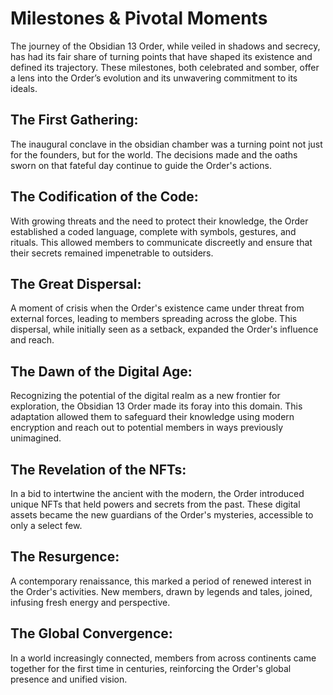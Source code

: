 # Milestones & Pivotal Moments

The journey of the Obsidian 13 Order, while veiled in shadows and secrecy, has had its fair share of turning points that have shaped its existence and defined its trajectory. These milestones, both celebrated and somber, offer a lens into the Order’s evolution and its unwavering commitment to its ideals.

## The First Gathering:
The inaugural conclave in the obsidian chamber was a turning point not just for the founders, but for the world. The decisions made and the oaths sworn on that fateful day continue to guide the Order's actions.

## The Codification of the Code:
With growing threats and the need to protect their knowledge, the Order established a coded language, complete with symbols, gestures, and rituals. This allowed members to communicate discreetly and ensure that their secrets remained impenetrable to outsiders.

## The Great Dispersal:
A moment of crisis when the Order's existence came under threat from external forces, leading to members spreading across the globe. This dispersal, while initially seen as a setback, expanded the Order's influence and reach.

## The Dawn of the Digital Age:
Recognizing the potential of the digital realm as a new frontier for exploration, the Obsidian 13 Order made its foray into this domain. This adaptation allowed them to safeguard their knowledge using modern encryption and reach out to potential members in ways previously unimagined.

## The Revelation of the NFTs:
In a bid to intertwine the ancient with the modern, the Order introduced unique NFTs that held powers and secrets from the past. These digital assets became the new guardians of the Order's mysteries, accessible to only a select few.

## The Resurgence:
A contemporary renaissance, this marked a period of renewed interest in the Order's activities. New members, drawn by legends and tales, joined, infusing fresh energy and perspective.

## The Global Convergence:
In a world increasingly connected, members from across continents came together for the first time in centuries, reinforcing the Order's global presence and unified vision.